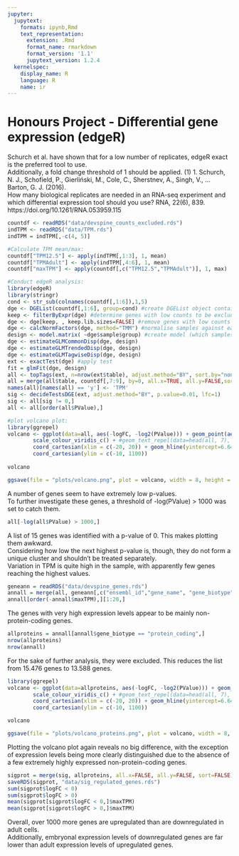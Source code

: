 ```yaml
---
jupyter:
  jupytext:
    formats: ipynb,Rmd
    text_representation:
      extension: .Rmd
      format_name: rmarkdown
      format_version: '1.1'
      jupytext_version: 1.2.4
  kernelspec:
    display_name: R
    language: R
    name: ir
---
```


# Honours Project - Differential gene expression (edgeR)
Schurch et al. have shown that for a low number of replicates, edgeR exact is the preferred tool to use.\
Additionally, a fold change threshold of 1 should be applied. (1)
1. Schurch, N. J., Schofield, P., Gierliński, M., Cole, C., Sherstnev, A., Singh, V., … Barton, G. J. (2016).\
How many biological replicates are needed in an RNA-seq experiment and which differential expression tool should you use? RNA, 22(6), 839. https://doi.org/10.1261/RNA.053959.115

```r
countdf <- readRDS("data/devspine_counts_excluded.rds")
indTPM <- readRDS("data/TPM.rds")
indTPM = indTPM[,-c(4, 5)]
```

```r
#Calculate TPM mean/max:
countdf["TPM12.5"] <- apply(indTPM[,1:3], 1, mean)
countdf["TPMAdult"] <- apply(indTPM[,4:6], 1, mean)
countdf["maxTPM"] <- apply(countdf[,c("TPM12.5","TPMAdult")], 1, max)

#Conduct edgeR analysis:
library(edgeR)
library(stringr)
cond <- str_sub(colnames(countdf[,1:6]),1,5)
dge <- DGEList(countdf[,1:6], group=cond) #create DGEList object containing data from E12.5 and Adult
keep <- filterByExpr(dge) #determine genes with low counts to be excluded
dge <- dge[keep, , keep.lib.sizes=FALSE] #remove genes with low counts
dge <- calcNormFactors(dge, method="TMM") #normalise samples against each other
design <- model.matrix( ~dge$sample$group) #create model (which samples are compared against which)
dge <- estimateGLMCommonDisp(dge, design)
dge <- estimateGLMTrendedDisp(dge, design)
dge <- estimateGLMTagwiseDisp(dge, design)
ext <- exactTest(dge) #apply test
fit = glmFit(dge, design)
all <- topTags(ext, n=nrow(ext$table), adjust.method="BY", sort.by="none")
all = merge(all$table, countdf[,7:9], by=0, all.x=TRUE, all.y=FALSE,sort=FALSE)
names(all)[names(all) == 'y'] <- 'TPM'
sig <- decideTestsDGE(ext, adjust.method="BY", p.value=0.01, lfc=1)
sig <- all[sig != 0,]
all <- all[order(all$PValue),]

#plot volcano plot:
library(ggrepel)
volcano <- ggplot(data=all, aes(-logFC, -log2(PValue))) + geom_point(aes(color=log2(maxTPM)), size=1) +
        scale_colour_viridis_c() + #geom_text_repel(data=head(all, 7), aes(label=Row.names)) 
        coord_cartesian(xlim = c(-20, 20)) + geom_hline(yintercept=6.644) + geom_vline(xintercept=1.5) + geom_vline(xintercept=-1.5) +
        coord_cartesian(ylim = c(-10, 1100))
        
volcano
```

```r
ggsave(file = "plots/volcano.png", plot = volcano, width = 8, height = 8)
```

A number of genes seem to have extremely low p-values.\
To further investigate these genes, a threshold of -log(PValue) > 1000 was set to catch them.

```r
all[-log(all$PValue) > 1000,]
```

A list of 15 genes was identified with a p-value of 0. This makes plotting them awkward. \
Considering how low the next highest p-value is, though, they do not form a unique cluster and shouldn't be treated separately. \
Variation in TPM is quite high in the sample, with apparently few genes reaching the highest values.

```r
geneann = readRDS("data/devspine_genes.rds")
annall = merge(all, geneann[,c("ensembl_id","gene_name", "gene_biotype")], by.x="Row.names", by.y="ensembl_id", all.x=TRUE, all.y=FALSE, sort=FALSE)
annall[order(-annall$maxTPM),][1:20,]
```

The genes with very high expression levels appear to be mainly non-protein-coding genes.

```r
allproteins = annall[annall$gene_biotype == "protein_coding",]
nrow(allproteins)
nrow(annall)
```

For the sake of further analysis, they were excluded. This reduces the list from 15.476 genes to 13.588 genes.

```r
library(ggrepel)
volcano <- ggplot(data=allproteins, aes(-logFC, -log2(PValue))) + geom_point(aes(color=log2(maxTPM)), size=1) +
        scale_colour_viridis_c() + #geom_text_repel(data=head(all, 7), aes(label=Row.names)) 
        coord_cartesian(xlim = c(-20, 20)) + geom_hline(yintercept=6.644) + geom_vline(xintercept=1.5) + geom_vline(xintercept=-1.5) +
        coord_cartesian(ylim = c(-10, 1100))

volcano
```

```r
ggsave(file = "plots/volcano_proteins.png", plot = volcano, width = 8, height = 8)
```

Plotting the volcano plot again reveals no big difference, with the exception of expression levels being more clearly distinguished due to the absence of a few extremely highly expressed non-protein-coding genes.

```r
sigprot = merge(sig, allproteins, all.x=FALSE, all.y=FALSE, sort=FALSE)
saveRDS(sigprot, "data/sig_regulated_genes.rds")
sum(sigprot$logFC < 0)
sum(sigprot$logFC > 0)
mean(sigprot[sigprot$logFC < 0,]$maxTPM)
mean(sigprot[sigprot$logFC > 0,]$maxTPM)
```

Overall, over 1000 more genes are upregulated than are downregulated in adult cells.\
Additionally, embryonal expression levels of downregulated genes are far lower than adult expression levels of upregulated genes.
